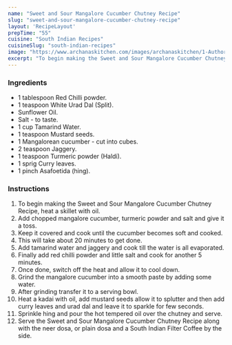 ---
name: "Sweet and Sour Mangalore Cucumber Chutney Recipe"
slug: "sweet-and-sour-mangalore-cucumber-chutney-recipe"
layout: 'RecipeLayout'
prepTime: "55"
cuisine: "South Indian Recipes"
cuisineSlug: "south-indian-recipes"
image: "https://www.archanaskitchen.com/images/archanaskitchen/1-Author/sibyl-archanaskitchen.com/Sweet_and_Sour_Mangalore_Cucumber_Chutney_Recipe_.jpg"
excerpt: "To begin making the Sweet and Sour Mangalore Cucumber Chutney Recipe, heat a skillet with oil"
---

### Ingredients

- 1 tablespoon Red Chilli powder.
- 1 teaspoon White Urad Dal (Split).
- Sunflower Oil.
- Salt - to taste.
- 1 cup Tamarind Water.
- 1 teaspoon Mustard seeds.
- 1 Mangalorean cucumber - cut into cubes.
- 2 teaspoon Jaggery.
- 1 teaspoon Turmeric powder (Haldi).
- 1 sprig Curry leaves.
- 1 pinch Asafoetida (hing).

### Instructions

1. To begin making the Sweet and Sour Mangalore Cucumber Chutney Recipe, heat a skillet with oil.
1. Add chopped mangalore cucumber, turmeric powder and salt and give it a toss.
1. Keep it covered and cook until the cucumber becomes soft and cooked.
1. This will take about 20 minutes to get done.
1. Add tamarind water and jaggery and cook till the water is all evaporated.
1. Finally add red chilli powder and little salt and cook for another 5 minutes.
1. Once done, switch off the heat and allow it to cool down.
1. Grind the mangalore cucumber into a smooth paste by adding some water.
1. After grinding transfer it to a serving bowl.
1. Heat a kadai with oil, add mustard seeds allow it to splutter and then add curry leaves and urad dal and leave it to sparkle for few seconds.
1. Sprinkle hing and pour the hot tempered oil over the chutney and serve.
1. Serve the Sweet and Sour Mangalore Cucumber Chutney Recipe along with the neer dosa, or plain dosa and a South Indian Filter Coffee by the side.
